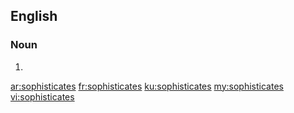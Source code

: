 ==English==

===Noun===
{{head|en}}

# {{plural of|sophisticate}}

[[ar:sophisticates]]
[[fr:sophisticates]]
[[ku:sophisticates]]
[[my:sophisticates]]
[[vi:sophisticates]]